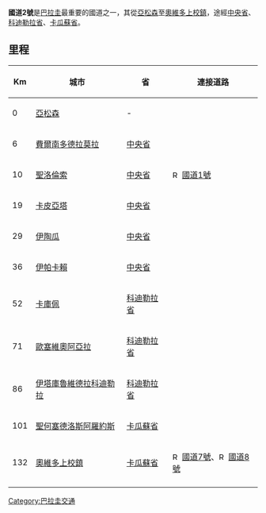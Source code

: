 {{unreferenced|time=2015-06-06T11:48:27+00:00}}
{{Infobox road
|marker_image=[[File:Ruta_2_paraguay_sign.PNG|100px]]
|highway_name=國道2號
|photo=Capiata000033.JPG
|image_notes=''Ruta 2'' crossing Capiatá.
|alternate_name=Mcal. José Félix Estigarribia
|maint=
|map=Ruta 2 - trayecto.PNG
|length_km=132
|length_round=
|length_ref=
|established=
|direction_a=西
|0terminus_a=[[亞松森|亞松森]]
|junction=[[File:Ruta_1_paraguay_sign.PNG|15px]] [[國道1號_(巴拉圭)|國道1號]] <br>[[File:Ruta_7_paraguay_sign.PNG|15px]] [[國道7號_(巴拉圭)|國道7號]] <br>[[File:Ruta_8_paraguay_sign.PNG|15px]] [[國道8號(巴拉圭)|國道8號]] |direction_b=東
|terminus_b=[[奧維多上校鎮|奧維多上校鎮]]
|cities=
}}
'''國道2號'''是[[巴拉圭|巴拉圭]]最重要的國道之一，其從[[亞松森|亞松森]]至[[奧維多上校鎮|奧維多上校鎮]]，途經[[中央省_(巴拉圭)|中央省]]、[[科迪勒拉省_(巴拉圭)|科迪勒拉省]]、[[卡瓜蘇省|卡瓜蘇省]]。

== 里程 ==
{|class="wikitable"
|- 
! Km || 城市 || 省 || 連接道路
|- bgcolor="ffffff"
| 0 || [[亞松森|亞松森]] || - ||
|- bgcolor="efefef"
| 6 || [[費爾南多德拉莫拉|費爾南多德拉莫拉]] || [[中央省|中央省]]  ||
|- bgcolor="ffffff"
| 10 || [[聖洛倫索_(巴拉圭)|聖洛倫索]] || [[中央省|中央省]] || [[File:Ruta_1_paraguay_sign.PNG|15px]] [[國道1號_(巴拉圭)|國道1號]]
|- bgcolor="efefef"
| 19 || [[卡皮亞塔|卡皮亞塔]] || [[中央省|中央省]] ||
|- bgcolor="ffffff"
| 29 || [[伊陶瓜|伊陶瓜]] || [[中央省|中央省]] ||
|- bgcolor="efefef"
| 36 || [[伊帕卡賴|伊帕卡賴]] || [[中央省|中央省]] ||
|- bgcolor="ffffff"
| 52 || [[卡庫佩|卡庫佩]] || [[科迪勒拉省_(巴拉圭)|科迪勒拉省]] ||
|- bgcolor="efefef"
| 71 || [[歐塞維奧阿亞拉|歐塞維奧阿亞拉]] || [[科迪勒拉省_(巴拉圭)|科迪勒拉省]] ||
|- bgcolor="ffffff"
| 86 || [[伊塔庫魯維德拉科迪勒拉|伊塔庫魯維德拉科迪勒拉]] || [[科迪勒拉省_(巴拉圭)|科迪勒拉省]] ||
|- bgcolor="efefef"
| 101 || [[聖何塞德洛斯阿羅約斯|聖何塞德洛斯阿羅約斯]] || [[卡瓜蘇省|卡瓜蘇省]] ||
|- bgcolor="ffffff"
| 132 || [[奧維多上校鎮|奧維多上校鎮]] || [[卡瓜蘇省|卡瓜蘇省]] ||[[File:Ruta_7_paraguay_sign.PNG|15px]] [[國道7號_(巴拉圭)|國道7號]]、[[File:Ruta_8_paraguay_sign.PNG|15px]] [[國道8號(巴拉圭)|國道8號]]
|- bgcolor="efefef"
|}

{{巴拉圭國道}}
[[Category:巴拉圭交通|Category:巴拉圭交通]]